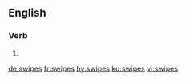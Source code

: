 
==English==

===Verb===
{{head|en|verb form}}

# {{en-third-person singular of|swipe}}

[[de:swipes]]
[[fr:swipes]]
[[hy:swipes]]
[[ku:swipes]]
[[vi:swipes]]